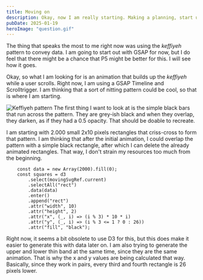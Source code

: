 ```yaml
---
title: Moving on
description: Okay, now I am really starting. Making a planning, start up some research and write about my subject.
pubDate: 2025-01-19
heroImage: "question.gif"
---
```


The thing that speaks the most to me right now was using the *keffiyeh* pattern to convey data. I am going to start out with GSAP for now, but I do feel that there might be a chance that P5 might be better for this. I will see how it goes.

Okay, so what I am looking for is an animation that builds up the *keffiyeh* while a user scrolls. Right now, I am using a GSAP Timeline and Scrolltrigger. I am thinking that a sort of nitting pattern could be cool, so that is where I am starting.

![Keffiyeh pattern](/moving-on/keffiyeh-pattern-lines.webp)
The first thing I want to look at is the simple black bars that run across the pattern. They are grey-ish black and when they overlap, they darken, as if they had a 0.5 opacity. That should be doable to recreate.


I am starting with 2.000 small 2x10 pixels rectangles that criss-cross to form that pattern. I am thinking that after the initial animation, I could overlap the pattern with a simple black rectangle, after which I can delete the already animated rectangles. That way, I don't strain my resources too much from the beginning.

```tsx
    const data = new Array(2000).fill(0);
    const squares = d3
        .select(movingSvgRef.current)
        .selectAll("rect")
        .data(data)
        .enter()
        .append("rect")
        .attr("width", 10)
        .attr("height", 2)
        .attr("x", (_, i) => (i % 3) * 10 * i)
        .attr("y", (_, i) => (i % 3 <= 1 ? 0 : 26))
        .attr("fill", "black");
```

Right now, it seems a bit obsolete to use D3 for this, but this does make it easier to generate this with data later on. I am also trying to generate the upper and lower thin band at the same time, since they are the same animation. That is why the x and y values are being calculated that way. Basically, since they work in pairs, every third and fourth rectangle is 26 pixels lower.


<Demo title='Experimenting with the pattern' type='GSAP'>
<DemoPattern client:only="react"/>
</Demo>